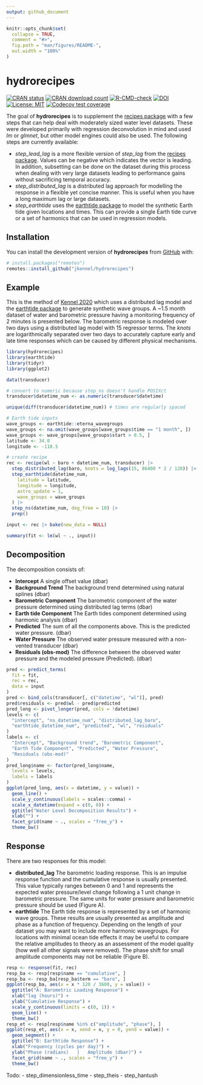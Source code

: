 ```yaml
---
output: github_document
---
```


<!-- README.md is generated from README.Rmd. Please edit that file -->

```r
knitr::opts_chunk$set(
  collapse = TRUE,
  comment = "#>",
  fig.path = "man/figures/README-",
  out.width = "100%"
)
```

# hydrorecipes

<!-- badges: start -->

[![CRAN status](https://www.r-pkg.org/badges/version/hydrorecipes)](https://CRAN.R-project.org/package=hydrorecipes)
[![CRAN download count](http://cranlogs.r-pkg.org/badges/grand-total/hydrorecipes?color=green)](https://cran.r-project.org/package=hydrorecipes)
[![R-CMD-check](https://github.com/jkennel/hydrorecipes/actions/workflows/R-CMD-check.yaml/badge.svg)](https://github.com/jkennel/hydrorecipes/actions/workflows/R-CMD-check.yaml)
[![DOI](https://zenodo.org/badge/436375294.svg)](https://zenodo.org/badge/latestdoi/436375294)
[![License: MIT](https://img.shields.io/badge/License-MIT-yellow.svg)](https://opensource.org/licenses/MIT)
[![Codecov test coverage](https://codecov.io/gh/jkennel/hydrorecipes/branch/master/graph/badge.svg)](https://app.codecov.io/gh/jkennel/hydrorecipes?branch=master)


<!-- badges: end -->

The goal of **hydrorecipes** is to supplement the [recipes package](https://recipes.tidymodels.org) with a few steps
that can help deal with moderately sized water level datasets. These were developed primarily with regression deconvolution in mind and used *lm* or *glmnet*, but other model engines could also be used. The following steps are currently available:

- *step_lead_lag* is a more flexible version of *step_lag* from the [recipes package](https://recipes.tidymodels.org).  Values can be negative which indicates the vector is leading.  In addition, subsetting can be done on the dataset during this process when dealing with very large datasets leading to performance gains without sacrificing temporal accuracy. 
- *step_distributed_lag* is a distributed lag approach for modelling the response in a flexible yet concise manner.  This is useful when you have a long maximum lag or large datasets.
- *step_earthtide* uses the [earthtide package](https://CRAN.R-project.org/package=earthtide) to model the synthetic Earth tide given locations and times. This can provide a single Earth tide curve or a set of harmonics that can be used in regression models.

## Installation

You can install the development version of **hydrorecipes** from [GitHub](https://github.com/) with:

``` r
# install.packages("remotes")
remotes::install_github("jkennel/hydrorecipes")
```

## Example

This is the method of [Kennel 2020](http://hdl.handle.net/10214/17890) which uses a distributed lag model and the [earthtide package](https://CRAN.R-project.org/package=earthtide) to generate synthetic wave groups. A ~1.5 month dataset of water and barometric pressure having a monitoring frequency of 2 minutes is presented below. The barometric response is modeled over two days using a distributed lag model with 15 regressor terms. The *knots* are logarithmically separated over two days to accurately capture early and late time responses which can be caused by different physical mechanisms.

```r
library(hydrorecipes)
library(earthtide)
library(tidyr)
library(ggplot2)

data(transducer)

# convert to numeric because step_ns doesn't handle POSIXct
transducer$datetime_num <- as.numeric(transducer$datetime)

unique(diff(transducer$datetime_num)) # times are regularly spaced

# Earth tide inputs
wave_groups <- earthtide::eterna_wavegroups
wave_groups <- na.omit(wave_groups[wave_groups$time == "1 month", ])
wave_groups <- wave_groups[wave_groups$start > 0.5, ]
latitude <- 34.0
longitude <- -118.5

# create recipe
rec <- recipe(wl ~ baro + datetime_num, transducer) |>
  step_distributed_lag(baro, knots = log_lags(15, 86400 * 2 / 120)) |>
  step_earthtide(datetime_num,
    latitude = latitude,
    longitude = longitude,
    astro_update = 1,
    wave_groups = wave_groups
  ) |>
  step_ns(datetime_num, deg_free = 10) |>
  prep()

input <- rec |> bake(new_data = NULL)
```

```r
summary(fit <- lm(wl ~ ., input))
```


## Decomposition

The decomposition consists of:

- **Intercept** A single offset value (dbar)
- **Background Trend** The background trend determined using natural splines (dbar)
- **Barometric Component** The barometric component of the water pressure determined using distributed lag terms (dbar) 
- **Earth tide Component** The Earth tides component determined using harmonic analysis (dbar)
- **Predicted** The sum of all the components above.  This is the predicted water pressure. (dbar)
- **Water Pressure** The observed water pressure measured with a non-vented transducer (dbar)
- **Residuals (obs-mod)** The difference between the observed water pressure and the modeled pressure (Predicted). (dbar)

```r
pred <- predict_terms(
  fit = fit,
  rec = rec,
  data = input
)
pred <- bind_cols(transducer[, c("datetime", "wl")], pred)
pred$residuals <- pred$wl - pred$predicted
pred_long <- pivot_longer(pred, cols = !datetime)
levels <- c(
  "intercept", "ns_datetime_num", "distributed_lag_baro",
  "earthtide_datetime_num", "predicted", "wl", "residuals"
)
labels <- c(
  "Intercept", "Background trend", "Barometric Component",
  "Earth Tide Component", "Predicted", "Water Pressure",
  "Residuals (obs-mod)"
)
pred_long$name <- factor(pred_long$name,
  levels = levels,
  labels = labels
)
ggplot(pred_long, aes(x = datetime, y = value)) +
  geom_line() +
  scale_y_continuous(labels = scales::comma) +
  scale_x_datetime(expand = c(0, 0)) +
  ggtitle("Water Level Decomposition Results") +
  xlab("") +
  facet_grid(name ~ ., scales = "free_y") +
  theme_bw()
```

## Response

There are two responses for this model:

- **distributed_lag** The barometric loading response.  This is an impulse response function and the cumulative response is usually presented.  This value typically ranges between 0 and 1 and represents the expected water pressure/level change following a 1 unit change in barometric pressure.  The same units for water pressure and barometric pressure should be used (Figure A).
- **earthtide** The Earth tide response is represented by a set of harmonic wave groups.  These results are usually presented as amplitude and phase as a function of frequency.  Depending on the length of your dataset you may want to include more harmonic wavegroups.  For locations with minimal ocean tide effects it may be useful to compare the relative amplitudes to theory as an assessment of the model quality (how well all other signals were removed). The phase shift for small amplitude components may not be reliable (Figure B).  


```r
resp <- response(fit, rec)
resp_ba <- resp[resp$name == "cumulative", ]
resp_ba <- resp_ba[resp_ba$term == "baro", ]
ggplot(resp_ba, aes(x = x * 120 / 3600, y = value)) +
  ggtitle("A: Barometric Loading Response") +
  xlab("lag (hours)") +
  ylab("Cumulative Response") +
  scale_y_continuous(limits = c(0, 1)) +
  geom_line() +
  theme_bw()
resp_et <- resp[resp$name %in% c("amplitude", "phase"), ]
ggplot(resp_et, aes(x = x, xend = x, y = 0, yend = value)) +
  geom_segment() +
  ggtitle("B: Earthtide Response") +
  xlab("Frequency (cycles per day)") +
  ylab("Phase (radians)   |   Amplitude (dbar)") +
  facet_grid(name ~ ., scales = "free_y") +
  theme_bw()
```


Todo:
- step_dimensionless_time
- step_theis
- step_hantush
